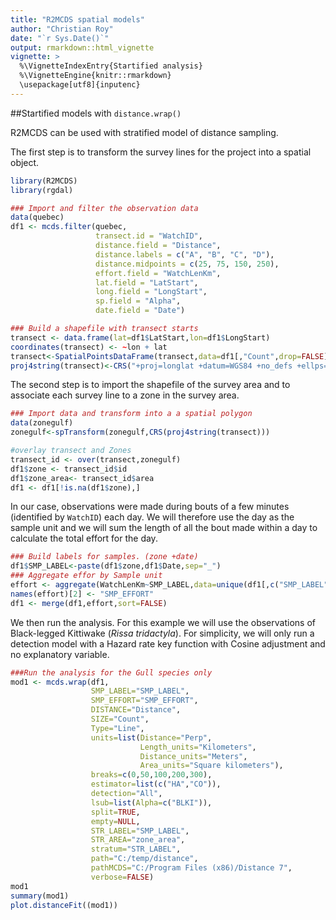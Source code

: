 ```yaml
---
title: "R2MCDS spatial models"
author: "Christian Roy"
date: "`r Sys.Date()`"
output: rmarkdown::html_vignette
vignette: >
  %\VignetteIndexEntry{Startified analysis}
  %\VignetteEngine{knitr::rmarkdown}
  \usepackage[utf8]{inputenc}
---
```


##Startified models with `distance.wrap()`

R2MCDS can be used with stratified model of distance sampling. 

The first step is to transform the survey lines for the project into a spatial object.


```r
library(R2MCDS)
library(rgdal)

### Import and filter the observation data
data(quebec)
df1 <- mcds.filter(quebec,
                   transect.id = "WatchID",
                   distance.field = "Distance",
                   distance.labels = c("A", "B", "C", "D"), 
                   distance.midpoints = c(25, 75, 150, 250),
                   effort.field = "WatchLenKm",
                   lat.field = "LatStart", 
                   long.field = "LongStart",
                   sp.field = "Alpha",
                   date.field = "Date")

### Build a shapefile with transect starts
transect <- data.frame(lat=df1$LatStart,lon=df1$LongStart)
coordinates(transect) <- ~lon + lat
transect<-SpatialPointsDataFrame(transect,data=df1[,"Count",drop=FALSE])
proj4string(transect)<-CRS("+proj=longlat +datum=WGS84 +no_defs +ellps=WGS84 +towgs84=0,0,0")
```


The second step is to import the shapefile of the survey area and to associate each survey line to a zone in the survey area.

```r
### Import data and transform into a a spatial polygon
data(zonegulf)
zonegulf<-spTransform(zonegulf,CRS(proj4string(transect)))

#overlay transect and Zones
transect_id <- over(transect,zonegulf)
df1$zone <- transect_id$id
df1$zone_area<- transect_id$area
df1 <- df1[!is.na(df1$zone),]

```

In our case, observations were made during bouts of a few minutes (identified by `WatchID`) each day. We will therefore use the day as the sample unit and we will sum the length of all the bout made within a day to calculate the total effort for the day.


```r
### Build labels for samples. (zone +date)
df1$SMP_LABEL<-paste(df1$zone,df1$Date,sep="_")
### Aggregate effor by Sample unit
effort <- aggregate(WatchLenKm~SMP_LABEL,data=unique(df1[,c("SMP_LABEL","WatchID","WatchLenKm")]),sum)
names(effort)[2] <- "SMP_EFFORT"
df1 <- merge(df1,effort,sort=FALSE)
```

We then run the analysis. For this example we will use the observations of Black-legged Kittiwake (*Rissa tridactyla*). For simplicity, we will only run a detection model with a Hazard rate key function with Cosine adjustment and no explanatory variable. 

```r
###Run the analysis for the Gull species only
mod1 <- mcds.wrap(df1,
                  SMP_LABEL="SMP_LABEL",
                  SMP_EFFORT="SMP_EFFORT",
                  DISTANCE="Distance",
                  SIZE="Count",
                  Type="Line",
                  units=list(Distance="Perp",
                             Length_units="Kilometers",
                             Distance_units="Meters",
                             Area_units="Square kilometers"),
                  breaks=c(0,50,100,200,300),
                  estimator=list(c("HA","CO")),
                  detection="All",
                  lsub=list(Alpha=c("BLKI")),
                  split=TRUE,
                  empty=NULL,
                  STR_LABEL="SMP_LABEL",
                  STR_AREA="zone_area",
                  stratum="STR_LABEL",
                  path="C:/temp/distance",
                  pathMCDS="C:/Program Files (x86)/Distance 7",
                  verbose=FALSE)
mod1
summary(mod1)
plot.distanceFit((mod1))

```




